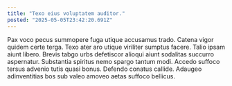 ```yaml
---
title: "Texo eius voluptatem auditor."
posted: "2025-05-05T23:42:20.691Z"
---
```


Pax voco pecus summopere fuga utique accusamus trado. Catena vigor quidem certe terga. Texo ater aro utique viriliter sumptus facere.
Talio ipsam aiunt libero. Brevis tabgo urbs defetiscor alioqui aiunt sodalitas succurro aspernatur. Substantia spiritus nemo spargo tantum modi.
Accedo suffoco tersus advenio tutis quasi bonus. Defendo conatus callide. Adaugeo adinventitias bos sub valeo amoveo aetas suffoco bellicus.
